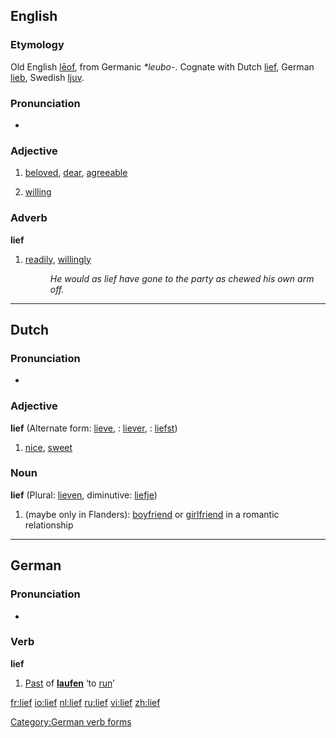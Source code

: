 ==English==

===Etymology===
Old English [[leof|lēof]], from Germanic ''*leubo-''. Cognate with Dutch [[#Dutch|lief]], German [[lieb]], Swedish [[ljuv]].

===Pronunciation===
*{{IPA|/li:f/}}

===Adjective===
{{en-adj}}

# {{archaic}} [[beloved]], [[dear]], [[agreeable]]
# {{archaic}} [[willing]]

===Adverb===
'''lief'''

# {{archaic}} [[readily]], [[willingly]]
#: ''He would as lief have gone to the party as chewed his own arm off.''

----

==Dutch==

===Pronunciation===
*{{IPA|[lief]}}

===Adjective===
'''lief''' (Alternate form: [[lieve]], {{compar}}: [[liever]], {{superl}}: [[liefst]])

# [[nice]], [[sweet]]

===Noun===
'''lief''' (Plural: [[lieven]], diminutive: [[liefje]])

# (maybe only in Flanders): [[boyfriend]] or [[girlfriend]] in a romantic relationship

----

==German==

===Pronunciation===
*{{IPA|[liːf]}}

===Verb===
'''lief'''

# [[Past]] of '''[[laufen]]''' ‘to [[run]]’

[[Category:German verb forms]]

[[fr:lief]]
[[io:lief]]
[[nl:lief]]
[[ru:lief]]
[[vi:lief]]
[[zh:lief]]